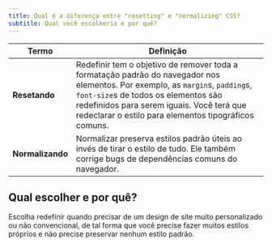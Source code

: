 ```yaml
---
title: Qual é a diferença entre "resetting" e "normalizing" CSS?
subtitle: Qual você escolheria e por quê?
---
```


| Termo            | Definição                                                                                                                                                                                                                                                                   |
| ---------------- | --------------------------------------------------------------------------------------------------------------------------------------------------------------------------------------------------------------------------------------------------------------------------- |
| **Resetando**    | Redefinir tem o objetivo de remover toda a formatação padrão do navegador nos elementos. Por exemplo, as `margin`s, `padding`s, `font-size`s de todos os elementos são redefinidos para serem iguais. Você terá que redeclarar o estilo para elementos tipográficos comuns. |
| **Normalizando** | Normalizar preserva estilos padrão úteis ao invés de tirar o estilo de tudo. Ele também corrige bugs de dependências comuns do navegador.                                                                                                                                   |

## Qual escolher e por quê?

Escolha redefinir quando precisar de um design de site muito personalizado ou não convencional, de tal forma que você precise fazer muitos estilos próprios e não precise preservar nenhum estilo padrão.
